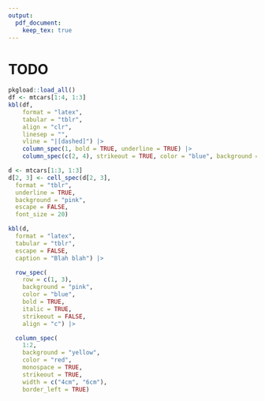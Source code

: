 ```yaml
---
output:
  pdf_document:
    keep_tex: true
---
```


# TODO


```r
pkgload::load_all()
df <- mtcars[1:4, 1:3]
kbl(df,
    format = "latex",
    tabular = "tblr",
    align = "clr",
    linesep = "",
    vline = "|[dashed]") |>
    column_spec(1, bold = TRUE, underline = TRUE) |>
    column_spec(c(2, 4), strikeout = TRUE, color = "blue", background = "pink")
```

```r
d <- mtcars[1:3, 1:3]
d[2, 3] <- cell_spec(d[2, 3],
  format = "tblr",
  underline = TRUE,
  background = "pink",
  escape = FALSE,
  font_size = 20)

kbl(d,
  format = "latex",
  tabular = "tblr",
  escape = FALSE,
  caption = "Blah blah") |>

  row_spec(
    row = c(1, 3),
    background = "pink",
    color = "blue",
    bold = TRUE,
    italic = TRUE,
    strikeout = FALSE,
    align = "c") |>

  column_spec(
    1:2,
    background = "yellow",
    color = "red",
    monospace = TRUE,
    strikeout = TRUE,
    width = c("4cm", "6cm"),
    border_left = TRUE)
```

